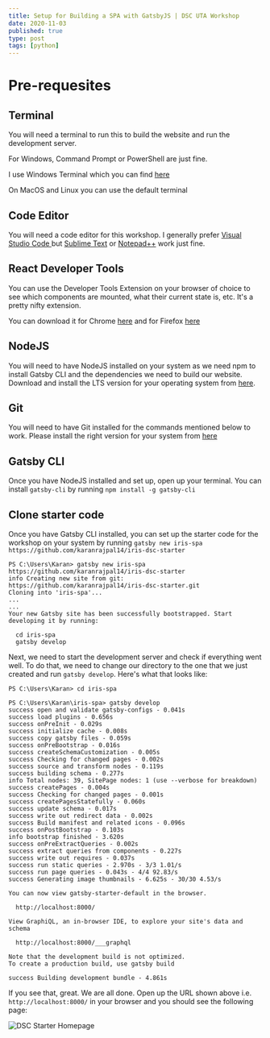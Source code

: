 ```yaml
---
title: Setup for Building a SPA with GatsbyJS | DSC UTA Workshop
date: 2020-11-03
published: true
type: post
tags: [python]
---
```


# Pre-requesites

## Terminal

You will need a terminal to run this to build the website and run the development server.

For Windows, Command Prompt or PowerShell are just fine.

I use Windows Terminal which you can find [here](https://www.microsoft.com/en-us/p/windows-terminal/9n0dx20hk701)

On MacOS and Linux you can use the default terminal

## Code Editor

You will need a code editor for this workshop. I generally prefer [Visual Studio Code ](https://code.visualstudio.com/) but [Sublime Text](https://www.sublimetext.com/3) or [Notepad++](https://notepad-plus-plus.org/downloads/) work just fine.

## React Developer Tools

You can use the Developer Tools Extension on your browser of choice to see which components are mounted, what their current state is, etc. It's a pretty nifty extension.

You can download it for Chrome [here](https://chrome.google.com/webstore/detail/react-developer-tools/fmkadmapgofadopljbjfkapdkoienihi?hl=en) and for Firefox [here](https://addons.mozilla.org/en-US/firefox/addon/react-devtools/)

## NodeJS

You will need to have NodeJS installed on your system as we need npm to install Gatsby CLI and the dependencies we need to build our website. Download and install the LTS version for your operating system from [here](https://nodejs.org/en/download/).

## Git
You will need to have Git installed for the commands mentioned below to work. Please install the right version for your system from [here](https://git-scm.com/download/win)

## Gatsby CLI

Once you have NodeJS installed and set up, open up your terminal. You can install `gatsby-cli` by running `npm install -g gatsby-cli`

## Clone starter code

Once you have Gatsby CLI installed, you can set up the starter code for the workshop on your system by running `gatsby new iris-spa https://github.com/karanrajpal14/iris-dsc-starter`

```
PS C:\Users\Karan> gatsby new iris-spa https://github.com/karanrajpal14/iris-dsc-starter
info Creating new site from git: https://github.com/karanrajpal14/iris-dsc-starter.git
Cloning into 'iris-spa'...
...
...
Your new Gatsby site has been successfully bootstrapped. Start developing it by running:

  cd iris-spa
  gatsby develop
```

Next, we need to start the development server and check if everything went well.
To do that, we need to change our directory to the one that we just created and run `gatsby develop`. Here's what that looks like:

```shell
PS C:\Users\Karan> cd iris-spa

PS C:\Users\Karan\iris-spa> gatsby develop
success open and validate gatsby-configs - 0.041s
success load plugins - 0.656s
success onPreInit - 0.029s
success initialize cache - 0.008s
success copy gatsby files - 0.059s
success onPreBootstrap - 0.016s
success createSchemaCustomization - 0.005s
success Checking for changed pages - 0.002s
success source and transform nodes - 0.119s
success building schema - 0.277s
info Total nodes: 39, SitePage nodes: 1 (use --verbose for breakdown)
success createPages - 0.004s
success Checking for changed pages - 0.001s
success createPagesStatefully - 0.060s
success update schema - 0.017s
success write out redirect data - 0.002s
success Build manifest and related icons - 0.096s
success onPostBootstrap - 0.103s
info bootstrap finished - 3.620s
success onPreExtractQueries - 0.002s
success extract queries from components - 0.227s
success write out requires - 0.037s
success run static queries - 2.970s - 3/3 1.01/s
success run page queries - 0.043s - 4/4 92.83/s
success Generating image thumbnails - 6.625s - 30/30 4.53/s
⠀
You can now view gatsby-starter-default in the browser.
⠀
  http://localhost:8000/
⠀
View GraphiQL, an in-browser IDE, to explore your site's data and schema
⠀
  http://localhost:8000/___graphql
⠀
Note that the development build is not optimized.
To create a production build, use gatsby build
⠀
success Building development bundle - 4.861s
```

If you see that, great. We are all done. Open up the URL shown above i.e. `http://localhost:8000/` in your browser and you should see the following page:

![DSC Starter Homepage](dsc-starter-homepage.png)
